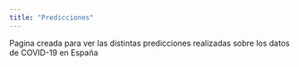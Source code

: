 ```yaml
---
title: "Predicciones"
---
```


Pagina creada para ver las distintas predicciones realizadas sobre los datos de COVID-19 en España